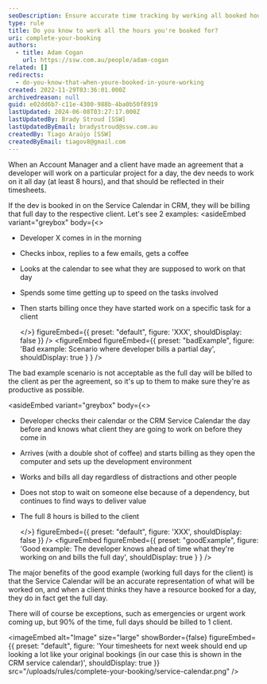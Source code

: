```yaml
---
seoDescription: Ensure accurate time tracking by working all booked hours and billing clients accordingly, allowing for a seamless representation of work completed.
type: rule
title: Do you know to work all the hours you're booked for?
uri: complete-your-booking
authors:
  - title: Adam Cogan
    url: https://ssw.com.au/people/adam-cogan
related: []
redirects:
  - do-you-know-that-when-youre-booked-in-youre-working
created: 2022-11-29T03:36:01.000Z
archivedreason: null
guid: e02dd6b7-c11e-4300-988b-4ba0b50f8919
lastUpdated: 2024-06-08T03:27:17.000Z
lastUpdatedBy: Brady Stroud [SSW]
lastUpdatedByEmail: bradystroud@ssw.com.au
createdBy: Tiago Araújo [SSW]
createdByEmail: tiagov8@gmail.com
---
```


When an Account Manager and a client have made an agreement that a developer will work on a particular project for a day, the dev needs to work on it all day (at least 8 hours), and that should be reflected in their timesheets.

If the dev is booked in on the Service Calendar in CRM, they will be billing that full day to the respective client. Let's see 2 examples:
<asideEmbed
  variant="greybox"
  body={<>
    
- Developer X comes in in the morning
- Checks inbox, replies to a few emails, gets a coffee
- Looks at the calendar to see what they are supposed to work on that day
- Spends some time getting up to speed on the tasks involved
- Then starts billing once they have started work on a specific task for a client

  </>}
  figureEmbed={{
    preset: "default",
    figure: 'XXX',
    shouldDisplay: false
  }}
/>
<figureEmbed figureEmbed={{
  preset: "badExample",
  figure: 'Bad example: Scenario where developer bills a partial day',
  shouldDisplay: true
} } />


The bad example scenario is not acceptable as the full day will be billed to the client as per the agreement, so it's up to them to make sure they're as productive as possible.

<asideEmbed
  variant="greybox"
  body={<>
    
- Developer checks their calendar or the CRM Service Calendar the day before and knows what client they are going to work on before they come in
- Arrives (with a double shot of coffee) and starts billing as they open the computer and sets up the development environment
- Works and bills all day regardless of distractions and other people
- Does not stop to wait on someone else because of a dependency, but continues to find ways to deliver value
- The full 8 hours is billed to the client

  </>}
  figureEmbed={{
    preset: "default",
    figure: 'XXX',
    shouldDisplay: false
  }}
/>
<figureEmbed figureEmbed={{
  preset: "goodExample",
  figure: 'Good example: The developer knows ahead of time what they\'re working on and bills the full day',
  shouldDisplay: true
} } />


The major benefits of the good example (working full days for the client) is that the Service Calendar will be an accurate representation of what will be worked on, and when a client thinks they have a resource booked for a day, they do in fact get the full day.

There will of course be exceptions, such as emergencies or urgent work coming up, but 90% of the time, full days should be billed to 1 client.


<imageEmbed
  alt="Image"
  size="large"
  showBorder={false}
  figureEmbed={{
    preset: "default",
    figure: 'Your timesheets for next week should end up looking a lot like your original bookings (in our case this is shown in the CRM service calendar)',
    shouldDisplay: true
  }}
  src="/uploads/rules/complete-your-booking/service-calendar.png"
/>
